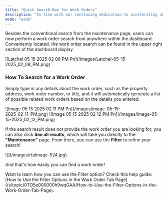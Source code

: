 ```yaml
---
title: "Quick Search Box for Work Orders"
description: "In line with our continuing dedication to accelerating and simplifying navigation within the Latchel dashboard, we've enhanced the work order search functionality."
mode: "wide"
---
```


Besides the conventional search from the maintenance page, users can now perform a work order search from anywhere within the dashboard. Conveniently located, the work order search can be found in the upper right section of the dashboard display.

<Frame>
  ![Latchel 05 15 2025 02 08 PM Pn](/images/Latchel-05-15-2025_02_08_PM.png)
</Frame>

### **How To Search for a Work Order**

Simply type in any details about the work order, such as the property address, work order number, or title, and it will automatically generate a list of possible related work orders based on the details you entered.

<Frame>
  ![Image 05 15 2025 02 11 PM Pn](/images/image-05-15-2025_02_11_PM.png)
</Frame>

<Frame>
  ![Image 05 15 2025 02 12 PM Pn](/images/image-05-15-2025_02_12_PM.png)
</Frame>

If the search result does not provide the work order you are looking for, you can also click **See all results**, which will take you directly to the **"Maintenance"** page. From there, you can use the **Filter** to refine your search\!

<Frame>
  ![](/images/rtaImage-524.jpg)
</Frame>

And that's how easily you can find a work order\!

<Tip>
  Want to learn how you can use the Filter option? Check this help guide: [How to Use the Filter Options in the Work Order Tab Page](/s/topic/0TO5e000000h9wqGAA/How-to-Use-the-Filter-Options-in-the-Work-Order-Tab-Page).
</Tip>